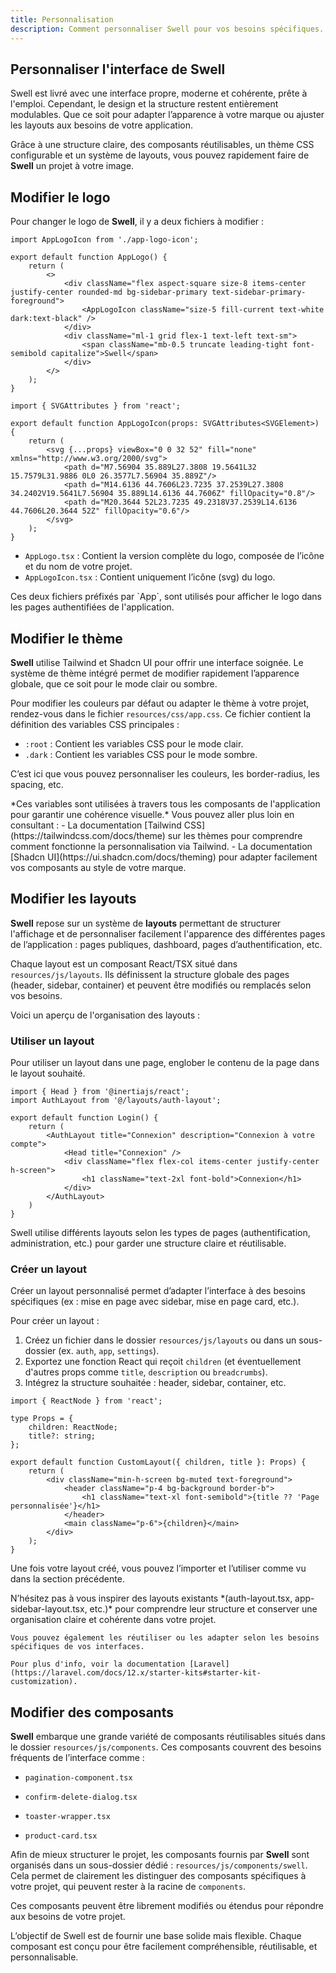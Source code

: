 ```yaml
---
title: Personnalisation
description: Comment personnaliser Swell pour vos besoins spécifiques.
---
```


## Personnaliser l'interface de Swell

Swell est livré avec une interface propre, moderne et cohérente, prête à l'emploi. 
Cependant, le design et la structure restent entièrement modulables. 
Que ce soit pour adapter l’apparence à votre marque ou ajuster les layouts aux besoins de votre application.

Grâce à une structure claire, des composants réutilisables, un thème CSS configurable et un système de layouts, 
vous pouvez rapidement faire de **Swell** un projet à votre image.

## Modifier le logo

Pour changer le logo de **Swell**, il y a deux fichiers à modifier :

```tsx title="resources/js/components/app-logo.tsx"
import AppLogoIcon from './app-logo-icon';

export default function AppLogo() {
    return (
        <>
            <div className="flex aspect-square size-8 items-center justify-center rounded-md bg-sidebar-primary text-sidebar-primary-foreground">
                <AppLogoIcon className="size-5 fill-current text-white dark:text-black" />
            </div>
            <div className="ml-1 grid flex-1 text-left text-sm">
                <span className="mb-0.5 truncate leading-tight font-semibold capitalize">Swell</span>
            </div>
        </>
    );
}
```

```tsx title="resources/js/components/app-logo-icon.tsx"
import { SVGAttributes } from 'react';

export default function AppLogoIcon(props: SVGAttributes<SVGElement>) {
    return (
        <svg {...props} viewBox="0 0 32 52" fill="none" xmlns="http://www.w3.org/2000/svg">
            <path d="M7.56904 35.889L27.3808 19.5641L32 15.7579L31.9886 0L0 26.3577L7.56904 35.889Z"/>
            <path d="M14.6136 44.7606L23.7235 37.2539L27.3808 34.2402V19.5641L7.56904 35.889L14.6136 44.7606Z" fillOpacity="0.8"/>
            <path d="M20.3644 52L23.7235 49.2318V37.2539L14.6136 44.7606L20.3644 52Z" fillOpacity="0.6"/>
        </svg>
    );
}
```

- `AppLogo.tsx` : Contient la version complète du logo, composée de l’icône et du nom de votre projet.
- `AppLogoIcon.tsx` : Contient uniquement l’icône <span className='text-fd-muted-foreground text-sm'>(svg)</span> du logo.

<Callout>
    Ces deux fichiers préfixés par `App`, sont utilisés pour afficher le logo dans les pages authentifiées de l'application.
</Callout>

## Modifier le thème

**Swell** utilise Tailwind et Shadcn UI pour offrir une interface soignée. 
Le système de thème intégré permet de modifier rapidement l’apparence globale, que ce soit pour le mode clair ou sombre.

Pour modifier les couleurs par défaut ou adapter le thème à votre projet, rendez-vous dans le fichier `resources/css/app.css`.
Ce fichier contient la définition des variables CSS principales :

- `:root` : Contient les variables CSS pour le mode clair.
- `.dark` : Contient les variables CSS pour le mode sombre.

C’est ici que vous pouvez personnaliser les couleurs, les border-radius, les spacing, etc.

<span className='text-fd-muted-foreground text-sm'>
    *Ces variables sont utilisées à travers tous les composants de l'application pour garantir une cohérence visuelle.*
</span>

<Callout>
    Vous pouvez aller plus loin en consultant :
    - La documentation [Tailwind CSS](https://tailwindcss.com/docs/theme) sur les thèmes pour comprendre comment fonctionne la personnalisation via Tailwind.
    - La documentation [Shadcn UI](https://ui.shadcn.com/docs/theming) pour adapter facilement vos composants au style de votre marque.
</Callout>

## Modifier les layouts

**Swell** repose sur un système de **layouts** permettant de structurer l'affichage et de personnaliser facilement 
l'apparence des différentes pages de l’application : pages publiques, dashboard, pages d’authentification, etc.

Chaque layout est un composant React/TSX situé dans `resources/js/layouts`. Ils définissent la structure globale 
des pages (header, sidebar, container) et peuvent être modifiés ou remplacés selon vos besoins.

Voici un aperçu de l'organisation des layouts :

<Files>
  <Folder name="resources" defaultOpen>
    <Folder name="js" defaultOpen>
      <Folder name="layouts" defaultOpen>
        <Folder name="app">
          <File name="app-header-layout.tsx" />
          <File name="app-sidebar-layout.tsx" />
        </Folder>
        <Folder name="auth">
          <File name="auth-card-layout.tsx" />
          <File name="auth-simple-layout.tsx" />
          <File name="auth-split-layout.tsx" />
        </Folder>
        <Folder name="settings">
          <File name="layout.tsx" />
        </Folder>
        <File name="admin-layout.tsx" />
        <File name="app-layout.tsx" />
        <File name="auth-layout.tsx" />
        <File name="base-layout.tsx" />
      </Folder>
    </Folder>
  </Folder>
</Files>

### Utiliser un layout

Pour utiliser un layout dans une page, englober le contenu de la page dans le layout souhaité.

```tsx title="login.tsx"
import { Head } from '@inertiajs/react';
import AuthLayout from '@/layouts/auth-layout';

export default function Login() {
    return (
        <AuthLayout title="Connexion" description="Connexion à votre compte">
            <Head title="Connexion" />
            <div className="flex flex-col items-center justify-center h-screen">
                <h1 className="text-2xl font-bold">Connexion</h1>
            </div>
        </AuthLayout>
    )
}
```
<Callout>
    Swell utilise différents layouts selon les types de pages (authentification, administration, etc.) 
    pour garder une structure claire et réutilisable.
</Callout>

### Créer un layout

Créer un layout personnalisé permet d’adapter l’interface à des besoins spécifiques
<span className='text-fd-muted-foreground text-sm'>(ex : mise en page avec sidebar, mise en page card, etc.)</span>.

Pour créer un layout :

1. Créez un fichier dans le dossier `resources/js/layouts` ou dans un sous-dossier (ex. `auth`, `app`, `settings`).
2. Exportez une fonction React qui reçoit `children` (et éventuellement d'autres props comme `title`, `description` ou `breadcrumbs`).
3. Intégrez la structure souhaitée : header, sidebar, container, etc.

```tsx title="resources/js/layouts/custom-layout.tsx"
import { ReactNode } from 'react';

type Props = {
    children: ReactNode;
    title?: string;
};

export default function CustomLayout({ children, title }: Props) {
    return (
        <div className="min-h-screen bg-muted text-foreground">
            <header className="p-4 bg-background border-b">
                <h1 className="text-xl font-semibold">{title ?? 'Page personnalisée'}</h1>
            </header>
            <main className="p-6">{children}</main>
        </div>
    );
}
```

Une fois votre layout créé, vous pouvez l’importer et l’utiliser comme vu dans la section précédente.

<Callout>
    N’hésitez pas à vous inspirer des layouts existants *(auth-layout.tsx, app-sidebar-layout.tsx, etc.)* 
    pour comprendre leur structure et conserver une organisation claire et cohérente dans votre projet.

    Vous pouvez également les réutiliser ou les adapter selon les besoins spécifiques de vos interfaces.

    Pour plus d'info, voir la documentation [Laravel](https://laravel.com/docs/12.x/starter-kits#starter-kit-customization).
</Callout>

## Modifier des composants

**Swell** embarque une grande variété de composants réutilisables situés dans le dossier `resources/js/components`. 
Ces composants couvrent des besoins fréquents de l’interface comme :

- `pagination-component.tsx`

- `confirm-delete-dialog.tsx`

- `toaster-wrapper.tsx`

- `product-card.tsx`

Afin de mieux structurer le projet, les composants fournis par **Swell** sont organisés dans un sous-dossier dédié :
`resources/js/components/swell`. Cela permet de clairement les distinguer des composants spécifiques à votre projet, 
qui peuvent rester à la racine de `components`.

Ces composants peuvent être librement modifiés ou étendus pour répondre aux besoins de votre projet.

<Callout>
    L’objectif de Swell est de fournir une base solide mais flexible. Chaque composant est conçu pour être facilement compréhensible, réutilisable, et personnalisable.
</Callout>